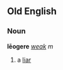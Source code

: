 ==Old English==
===Noun===
'''lēogere''' ''[[Wiktionary Appendix:Old English weak declension|weak]] m''

#a [[liar]]